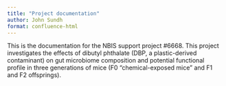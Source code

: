 ```yaml
---
title: "Project documentation"
author: John Sundh
format: confluence-html
---
```


This is the documentation for the NBIS support project #6668. This project investigates the effects of dibutyl phthalate (DBP, a plastic-derived contaminant) on gut microbiome composition and potential functional profile in three generations of mice (F0 “chemical-exposed mice" and F1 and F2 offsprings).
